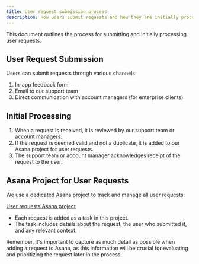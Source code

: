 ```yaml
---
title: User request submission process
description: How users submit requests and how they are initially processed
---
```

This document outlines the process for submitting and initially processing user requests.

## User Request Submission

Users can submit requests through various channels:

1. In-app feedback form
2. Email to our support team
3. Direct communication with account managers (for enterprise clients)

## Initial Processing

1. When a request is received, it is reviewed by our support team or account managers.
2. If the request is deemed valid and not a duplicate, it is added to our Asana project for user requests.
3. The support team or account manager acknowledges receipt of the request to the user.

## Asana Project for User Requests

We use a dedicated Asana project to track and manage all user requests:

[User requests Asana project](https://app.asana.com/0/your-project-id/list)

- Each request is added as a task in this project.
- The task includes details about the request, the user who submitted it, and any relevant context.

Remember, it's important to capture as much detail as possible when adding a request to Asana, as this information will be crucial for evaluating and prioritizing the request later in the process.
